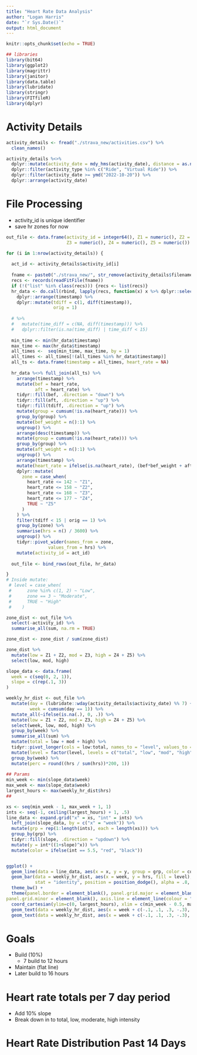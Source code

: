 ```yaml
---
title: "Heart Rate Data Analysis"
author: "Logan Harris"
date: "`r Sys.Date()`"
output: html_document
---
```


```r
knitr::opts_chunk$set(echo = TRUE)

## libraries
library(bit64)
library(ggplot2)
library(magrittr)
library(janitor)
library(data.table)
library(lubridate)
library(stringr)
library(FITfileR)
library(dplyr)
```

# Activity Details

```r
activity_details <- fread("./strava_new/activities.csv") %>%
  clean_names()

activity_details %<>%
  dplyr::mutate(activity_date = mdy_hms(activity_date), distance = as.numeric(distance)) %>%
  dplyr::filter(activity_type %in% c("Ride", "Virtual Ride")) %>%
  dplyr::filter(activity_date >= ymd("2022-10-20")) %>%
  dplyr::arrange(activity_date)
```

# File Processing

- activity_id is unique identifier
- save hr zones for now

```r
out_file <- data.frame(activity_id = integer64(), Z1 = numeric(), Z2 = numeric(),
                       Z3 = numeric(), Z4 = numeric(), Z5 = numeric())

for (i in 1:nrow(activity_details)) {
  
  act_id <- activity_details$activity_id[i]
  
  fname <- paste0("./strava_new/", str_remove(activity_details$filename[i], ".gz"))
  recs <- records(readFitFile(fname))
  if (!("list" %in% class(recs))) {recs <- list(recs)}
  hr_data <- do.call(rbind, lapply(recs, function(x) x %>% dplyr::select(timestamp, heart_rate))) %>%
    dplyr::arrange(timestamp) %>%
    dplyr::mutate(tdiff = c(1, diff(timestamp)),
                  orig = 1)
  
  # %>%
  #   mutate(time_diff = c(NA, diff(timestamp))) %>%
  #   dplyr::filter(is.na(time_diff) | time_diff < 15)
  
  min_time <- min(hr_data$timestamp)
  max_time <- max(hr_data$timestamp)
  all_times <-  seq(min_time, max_time, by = 1)
  all_times <- all_times[!(all_times %in% hr_data$timestamp)]
  all_ts <- data.frame(timestamp = all_times, heart_rate = NA) 
  
  hr_data %<>% full_join(all_ts) %>%
    arrange(timestamp) %>%
    mutate(bef = heart_rate,
           aft = heart_rate) %>%
    tidyr::fill(bef, .direction = "down") %>%
    tidyr::fill(aft, .direction = "up") %>%
    tidyr::fill(tdiff, .direction = "up") %>%
    mutate(group = cumsum(!is.na(heart_rate))) %>%
    group_by(group) %>%
    mutate(bef_weight = n():1) %>%
    ungroup() %>%
    arrange(desc(timestamp)) %>%
    mutate(group = cumsum(!is.na(heart_rate))) %>%
    group_by(group) %>%
    mutate(aft_weight = n():1) %>%
    ungroup() %>%
    arrange(timestamp) %>%
    mutate(heart_rate = ifelse(is.na(heart_rate), (bef*bef_weight + aft*aft_weight) / (bef_weight + aft_weight), heart_rate)) %>% arrange(timestamp) %>%
    dplyr::mutate(
      zone = case_when(
        heart_rate <= 142 ~ "Z1",
        heart_rate <= 158 ~ "Z2",
        heart_rate <= 168 ~ "Z3",
        heart_rate <= 177 ~ "Z4",
        TRUE ~ "Z5"
      )
    ) %>%
    filter(tdiff < 15 | orig == 1) %>%
    group_by(zone) %>%
    summarise(hrs = n() / 3600) %>%
    ungroup() %>%
    tidyr::pivot_wider(names_from = zone, 
                values_from = hrs) %>%
    mutate(activity_id = act_id)
  
  out_file <- bind_rows(out_file, hr_data)

}
# Inside mutate:
 # level = case_when(
 #      zone %in% c(1, 2) ~ "Low",
 #      zone == 3 ~ "Moderate",
 #      TRUE ~ "High"
 #    )

zone_dist <- out_file %>%
  select(-activity_id) %>%
  summarise_all(sum, na.rm = TRUE)

zone_dist <- zone_dist / sum(zone_dist)

zone_dist %>%
  mutate(low = Z1 + Z2, mod = Z3, high = Z4 + Z5) %>%
  select(low, mod, high)
```


```r
slope_data <- data.frame(
  week = c(seq(0, 2, 1)),
  slope = c(rep(.1, 3))
)

weekly_hr_dist <- out_file %>%
  mutate(day = (lubridate::wday(activity_details$activity_date) %% 7) + 1,
         week = cumsum(day == 1)) %>%
  mutate_all(~ifelse(is.na(.), 0, .)) %>%
  mutate(low = Z1 + Z2, mod = Z3, high = Z4 + Z5) %>%
  select(week, low, mod, high) %>%
  group_by(week) %>%
  summarise_all(sum) %>%
  mutate(total = low + mod + high) %>%
  tidyr::pivot_longer(cols = low:total, names_to = "level", values_to = "hrs") %>%
  mutate(level = factor(level, levels = c("total", "low", "mod", "high"))) %>%
  group_by(week) %>%
  mutate(perc = round((hrs / sum(hrs))*200, 1))
          
## Params
min_week <- min(slope_data$week)
max_week <- max(slope_data$week)
largest_hours <- max(weekly_hr_dist$hrs)
##

xs <- seq(min_week - 1, max_week + 1, 1)
ints <- seq(-1, ceiling(largest_hours) + 1, .5)
line_data <- expand.grid("x" = xs, "int" = ints) %>%
  left_join(slope_data, by = c("x" = "week")) %>%
  mutate(grp = rep(1:length(ints), each = length(xs))) %>%
  group_by(grp) %>%
  tidyr::fill(slope, .direction = "updown") %>%
  mutate(y = int*((1+slope)^x)) %>%
  mutate(color = ifelse(int == 5.5, "red", "black"))


ggplot() +
  geom_line(data = line_data, aes(x = x, y = y, group = grp, color = color), alpha = .2) + 
  geom_bar(data = weekly_hr_dist, aes(x = week, y = hrs, fill = level),
           stat = "identity", position = position_dodge(), alpha = .8, width = .8) +
  theme_bw() + 
  theme(panel.border = element_blank(), panel.grid.major = element_blank(),
panel.grid.minor = element_blank(), axis.line = element_line(colour = "black")) + 
  coord_cartesian(ylim=c(0, largest_hours), xlim = c(min_week - 0.5, max_week + .5)) +
  geom_text(data = weekly_hr_dist, aes(x = week + c(-.1, .1, .3, -.3), y = hrs, label = round(hrs, 2)), fontface = "bold", vjust = 1.5, size = 2.5) +
  geom_text(data = weekly_hr_dist, aes(x = week + c(-.1, .1, .3, -.3), y = hrs, label = paste0(perc, " %")), fontface = "bold", vjust = -.5, size = 2.5)

```


# Goals

- Build (10%)
  - 7 build to 12 hours
- Maintain (flat line)
- Later build to 16 hours

# Heart rate totals per 7 day period

- Add 10% slope
- Break down in to total, low, moderate, high intensity

# Heart Rate Distribution Past 14 Days


